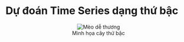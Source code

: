 # Dự đoán Time Series dạng thứ bậc

<figure align="center">
  <img src="../images/06/hierachical.png" alt="Mèo dễ thương">
  <figcaption>Minh họa cây thứ bậc</figcaption>
</figure>